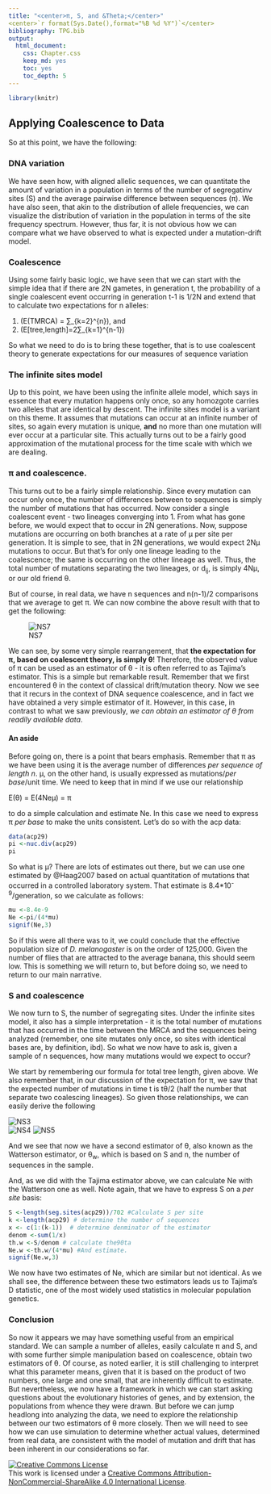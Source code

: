 ```yaml
---
title: "<center>π, S, and &Theta;</center>"
<center>`r format(Sys.Date(),format="%B %d %Y")`</center>
bibliography: TPG.bib
output:
  html_document:
    css: Chapter.css
    keep_md: yes
    toc: yes
    toc_depth: 5
---
```


```r
library(knitr)
```


## Applying Coalescence to Data

So at this point, we have the following:

### DNA variation

We have seen how, with aligned allelic sequences, we can quantitate the amount of variation in a population in terms of the number of segregatinv sites (S) and the average pairwise difference between sequences (π).  We have also seen, that akin to the distribution of allele frequencies, we can visualize the distribution of variation in the population in terms of the site frequency spectrum.  However, thus far, it is not obvious how we can compare what we have observed to what is expected under a mutation-drift model.

### Coalescence

Using some fairly basic logic, we have seen that we can start with the simple idea that if there are 2N gametes, in generation t, the probability of a single coalescent event occurring in generation t-1 is 1/2N and extend that to calculate two expectations for n alleles:

1.  \(E(TMRCA) = ∑_{k=2}^{n}\frac{2}{k(k-1)}\), and
2. \(E[tree\,length]=2∑_{k=1}^{n-1}\frac{1}{k}\)

So what we need to do is to bring these together, that is to use coalescent theory to generate expectations for our measures of sequence variation

### The infinite sites model

Up to this point, we have been using the infinite allele model, which says in essence that every mutation happens only once, so any homozgote carries two alleles that are identical by descent.  The infinite sites model is a variant on this theme.  It assumes that mutations can occur at an infinite number of sites, so again every mutation is unique, **and** no more than one mutation will ever occur at a particular site.  This actually turns out to be a fairly good approximation of the mutational process for the time scale with which we are dealing.

###  π and coalescence.

This turns out to be a fairly simple relationship.  Since every mutation can occur only once, the number of differences between to sequences is simply the number of mutations that has occurred.  Now  consider a single coalescent event - two lineages converging into 1.  From what has gone before, we would expect that to occur in 2N generations.  Now, suppose mutations are occurring on both branches at a rate of µ per site per generation.  It is simple to see, that in 2N generations, we would expect 2Nµ mutations to occur.  But that's for only one lineage leading to the coalescence; the same is occurring on the other lineage as well.  Thus, the total number of mutations separating the two lineages, or d<sub>ij</sub>, is simply 4Nµ, or our old friend &theta;.



But of course, in real data, we have n sequences and n(n-1)/2 comparisons that we average to get π.  We can now combine the above result with that to get the following:

![NS7](../../QPopgen/figs/NS3007.jpg)

We can see, by some very simple rearrangement, that **the expectation for π, based on coalescent theory, is simply &theta;**! Therefore,  the observed value of π can be used as an estimator of &theta; - it is often referred to as Tajima's estimator.  This is a simple but remarkable result.  Remember that we first encountered &theta; in the context of classical drift/mutation theory.  Now we see that it recurs in the context of DNA sequence coalescence, and in fact we have obtained a very simple estimator of it. However, in this case, in contrast to what we saw previously, *we can obtain an estimator of &theta; from readily available data*. 

#### An aside

Before going on, there is a point that bears emphasis.  Remember that &pi; as we have been using it is the average number of differences *per sequence of length n*.  &mu;, on the other hand, is usually expressed as mutations/*per base*/unit time.  We need to keep that in mind if we use our relationship

E(&theta;) = E(4Ne&mu;) = &pi;

to do a simple calculation and estimate Ne.  In this case we need to express &pi; *per base* to make the units consistent.  Let's do so with the acp data:

```r
data(acp29)
pi <-nuc.div(acp29)
pi
```

So what is &mu;?  There are lots of estimates out there, but we can use one estimated by @Haag2007 based on actual quantitation of mutations that occurred in a controlled laboratory system.  That estimate is 8.4*10^-9^/generation, so we calculate as follows:

```r
mu <-8.4e-9
Ne <-pi/(4*mu)
signif(Ne,3)
```

So if this were all there was to it, we could conclude that the effective population size of *D. melanogaster* is on the order of 125,000.  Given the number of flies that are attracted to the average banana, this should seem low.  This is something we will return to, but before doing so, we need to return to our main narrative.


### S and coalescence

We now turn to S, the number of segregating sites.  Under the infinite sites model, it also has a simple interpretation - it is the total number of mutations that has occurred in the time between the MRCA and the sequences being analyzed (remember, one site mutates only once, so sites with identical bases are, by definition, ibd).  So what we now have to ask is, given a sample of n sequences, how many mutations would we expect to occur?  

We start by remembering our formula for total tree length, given above.  We also remember that, in our discussion of the expectation for π, we saw that the expected number of mutations in time t is t&theta;/2 (half the number that separate two coalescing lineages).  So given those relationships, we can easily derive the following 

![NS3](../../QPopgen/figs/NS3014.jpg)  
![NS4](../../QPopgen/figs/NS3015.jpg)
![NS5](../../QPopgen/figs/NS3016.jpg)


And we see that now we have a second estimator of &theta;, also known as the Watterson estimator, or &theta;<sub>w</sub>, which is based on S and n, the number of sequences in the sample.

And, as we did with the Tajima estimator above, we can calculate Ne with the Watterson one as well.  Note again, that we have to express S on a *per site* basis:

```r
S <-length(seg.sites(acp29))/702 #Calculate S per site
k <-length(acp29) # determine the number of sequences
x <- c(1:(k-1))  # determine denminator of the estimator
denom <-sum(1/x) 
th.w <-S/denom # calculate the90ta
Ne.w <-th.w/(4*mu) #And estimate.
signif(Ne.w,3)
```

We now have two estimates of Ne, which are similar but not identical.  As we shall see, the difference between these two estimators leads us to Tajima's D statistic, one of the most widely used statistics in molecular population genetics.

### Conclusion

So now it appears we may have something useful from an empirical standard.  We can sample a number of alleles, easily calculate π and S, and with some further simple manipulation based on coalescence, obtain two estimators of &theta;.  Of course, as noted earlier, it is still challenging to interpret what this parameter means, given that it is based on the product of two numbers, one large and one small, that are inherently difficult to estimate.  But nevertheless, we now have a framework in which we can start asking questions about the evolutionary histories of genes, and by extension, the populations from whence they were drawn.  But before we can jump headlong into analyzing the data, we need to explore the relationship between our two estimators of &theta; more closely.  Then we will need to see how we can use simulation to determine whether actual values, determined from real data, are consistent with the model of mutation and drift that has been inherent in our considerations so far.

<a rel="license" href="http://creativecommons.org/licenses/by-nc-sa/4.0/deed.en_US"><img alt="Creative Commons License" style="border-width:0" src="http://i.creativecommons.org/l/by-nc-sa/4.0/88x31.png" /></a><br />This work is licensed under a <a rel="license" href="http://creativecommons.org/licenses/by-nc-sa/4.0/deed.en_US">Creative Commons Attribution-NonCommercial-ShareAlike 4.0 International License</a>.